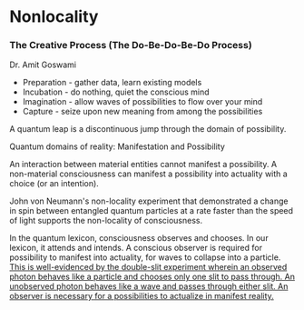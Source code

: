 # Nonlocality

### The Creative Process (The Do-Be-Do-Be-Do Process)
Dr. Amit Goswami
- Preparation - gather data, learn existing models
- Incubation - do nothing, quiet the conscious mind
- Imagination - allow waves of possibilities to flow over your mind
- Capture - seize upon new meaning from among the possibilities

A quantum leap is a discontinuous jump through the domain of possibility.

Quantum domains of reality: Manifestation and Possibility

An interaction between material entities cannot manifest a possibility. A non-material consciousness can manifest a possibility into actuality with a choice (or an intention).

John von Neumann's non-locality experiment that demonstrated a change in spin between entangled quantum particles at a rate faster than the speed of light supports the non-locality of consciousness.

In the quantum lexicon, consciousness observes and chooses. In our lexicon, it attends and intends. A conscious observer is required for possibility to manifest into actuality, for waves to collapse into a particle. [This is well-evidenced by the double-slit experiment wherein an observed photon behaves like a particle and chooses only one slit to pass through. An unobserved photon behaves like a wave and passes through either slit. An observer is necessary for a possibilities to actualize in manifest reality.](https://www.theepochtimes.com/prominent-scientist-says-consciousness-is-key-to-a-theory-of-everything_1647773.html)